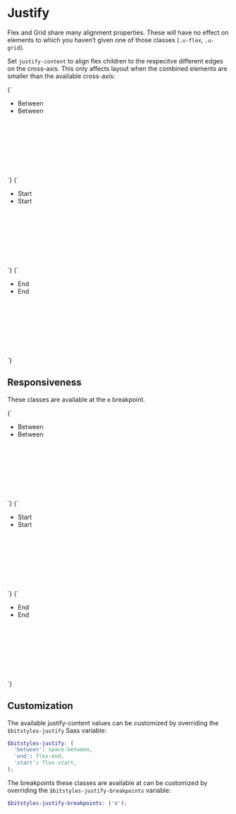 
<Meta title="Utilities/justify" />

# Justify

Flex and Grid share many alignment properties. These will have no effect on elements to which you haven’t given one of those classes (`.u-flex`, `.u-grid`).

Set `justify-content` to align flex children to the respecitve different edges on the cross-axis. This only affects layout when the combined elements are smaller than the available cross-axis:

<Canvas isColumn>
  <Story name="justify-between">
    {`
      <ul class="a-list-reset u-flex u-justify-between u-fg--white" style="min-height:10rem;">
        <li class="u-margin-m u-padding-m u-bg--gray-20">
          Between
        </li>
        <li class="u-margin-m u-padding-m u-bg--gray-20">
          Between
        </li>
      </ul>
    `}
  </Story>
  <Story name="justify-start">
    {`
      <ul class="a-list-reset u-flex u-justify-start u-fg--white" style="min-height:10rem;">
        <li class="u-margin-m u-padding-m u-bg--gray-20">
          Start
        </li>
        <li class="u-margin-m u-padding-m u-bg--gray-20">
          Start
        </li>
      </ul>
    `}
  </Story>
  <Story name="justify-end">
    {`
      <ul class="a-list-reset u-flex u-justify-end u-fg--white" style="min-height:10rem;">
        <li class="u-margin-m u-padding-m u-bg--gray-20">
          End
        </li>
        <li class="u-margin-m u-padding-m u-bg--gray-20">
          End
        </li>
      </ul>
    `}
  </Story>
</Canvas>

## Responsiveness

These classes are available at the `m` breakpoint.

<Canvas isColumn>
  <Story name="justify-between@m">
    {`
      <ul class="a-list-reset u-flex u-justify-between@m u-fg--white" style="min-height:10rem;">
        <li class="u-margin-m u-padding-m u-bg--gray-20">
          Between
        </li>
        <li class="u-margin-m u-padding-m u-bg--gray-20">
          Between
        </li>
      </ul>
    `}
  </Story>
  <Story name="justify-start@m">
    {`
      <ul class="a-list-reset u-flex u-justify-start@m u-fg--white" style="min-height:10rem;">
        <li class="u-margin-m u-padding-m u-bg--gray-20">
          Start
        </li>
        <li class="u-margin-m u-padding-m u-bg--gray-20">
          Start
        </li>
      </ul>
    `}
  </Story>
  <Story name="justify-end@m">
    {`
      <ul class="a-list-reset u-flex u-justify-end@m u-fg--white" style="min-height:10rem;">
        <li class="u-margin-m u-padding-m u-bg--gray-20">
          End
        </li>
        <li class="u-margin-m u-padding-m u-bg--gray-20">
          End
        </li>
      </ul>
    `}
  </Story>
</Canvas>

## Customization

The available justify-content values can be customized by overriding the `$bitstyles-justify` Sass variable:

```scss
$bitstyles-justify: (
  'between': space-between,
  'end': flex-end,
  'start': flex-start,
);
```

The breakpoints these classes are available at can be customized by overriding the `$bitstyles-justify-breakpoints` variable:

```scss
$bitstyles-justify-breakpoints: ('m');
```
